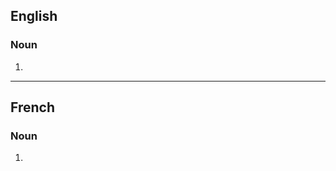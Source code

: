 ==English==

===Noun===
{{head|en|noun form}}

# {{plural of|en|dissection}}

----

==French==

===Noun===
{{head|fr|noun plural form}}

# {{plural of|fr|dissection}}